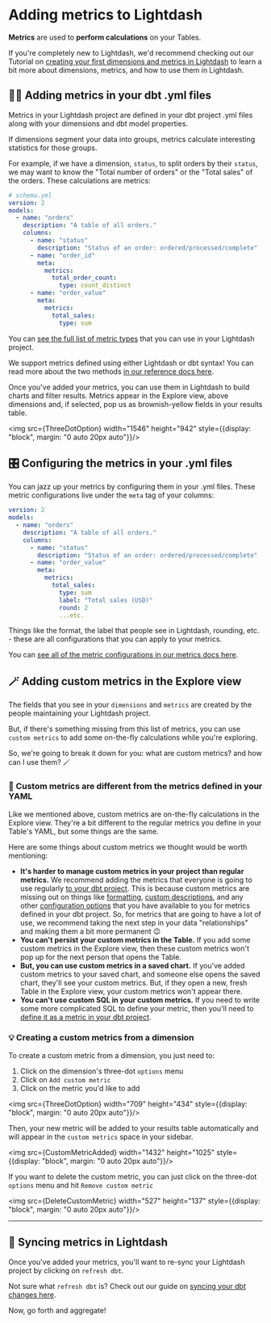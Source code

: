 
# Adding metrics to Lightdash

**Metrics** are used to **perform calculations** on your Tables.

If you're completely new to Lightdash, we'd recommend checking out our Tutorial on [creating your first dimensions and metrics in Lightdash](/get-started/setup-lightdash/add-metrics) to learn a bit more about dimensions, metrics, and how to use them in Lightdash.

## 👩‍💻 Adding metrics in your dbt .yml files

Metrics in your Lightdash project are defined in your dbt project .yml files along with your dimensions and dbt model properties.

If dimensions segment your data into groups, metrics calculate interesting statistics for those groups.

For example, if we have a dimension, `status`, to split orders by their `status`, we may want to know the "Total number of orders" or the "Total sales" of the orders. These calculations are metrics:

```yaml
# schema.yml
version: 2
models:
  - name: "orders"
    description: "A table of all orders."
    columns:
      - name: "status"
        description: "Status of an order: ordered/processed/complete"
      - name: "order_id"
        meta:
          metrics:
            total_order_count:
              type: count_distinct
      - name: "order_value"
        meta:
          metrics:
            total_sales:
              type: sum
```

You can [see the full list of metric types](/references/metrics.md#metric-types) that you can use in your Lightdash project.

We support metrics defined using either Lightdash or dbt syntax! You can read more about the two methods [in our reference docs here](/references/metrics.md#adding-metrics-to-your-project).

Once you've added your metrics, you can use them in Lightdash to build charts and filter results. Metrics appear in the Explore view, above dimensions and, if selected, pop us as brownish-yellow fields in your results table.

<img src={ThreeDotOption} width="1546" height="942" style={{display: "block", margin: "0 auto 20px auto"}}/>

## 🎛 Configuring the metrics in your .yml files

You can jazz up your metrics by configuring them in your .yml files. These metric configurations live under the `meta` tag of your columns:

```yaml
version: 2
models:
  - name: "orders"
    description: "A table of all orders."
    columns:
      - name: "status"
        description: "Status of an order: ordered/processed/complete"
      - name: "order_value"
        meta:
          metrics:
            total_sales:
              type: sum
              label: "Total sales (USD)"
              round: 2
              ...etc.
```

Things like the format, the label that people see in Lightdash, rounding, etc. - these are all configurations that you can apply to your metrics.

You can [see all of the metric configurations in our metrics docs here](/references/metrics.md#metric-configuration).

## 🪄 Adding custom metrics in the Explore view

The fields that you see in your `dimensions` and `metrics` are created by the people maintaining your Lightdash project.

But, if there's something missing from this list of metrics, you can use `custom metrics` to add some on-the-fly calculations while you're exploring. 

So, we're going to break it down for you: what are custom metrics? and how can I use them? 🪄

### 🥸 Custom metrics are different from the metrics defined in your YAML

Like we mentioned above, custom metrics are on-the-fly calculations in the Explore view. They're a bit different to the regular metrics you define in your Table's YAML, but some things are the same.

Here are some things about custom metrics we thought would be worth mentioning:

- **It's harder to manage custom metrics in your project than regular metrics.** We recommend adding the metrics that everyone is going to use regularly [to your dbt project](#-adding-metrics-in-your-dbt-project). This is because custom metrics are missing out on things like [formatting](/guides/formatting-your-fields), [custom descriptions](https://docs.lightdash.com/references/metrics#adding-your-own-metric-descriptions), and any other [configuration options](https://docs.lightdash.com/references/metrics#metric-configuration) that you have available to you for metrics defined in your dbt project. So, for metrics that are going to have a lot of use, we recommend taking the next step in your data "relationships" and making them a bit more permanent 😉
- **You can't persist your custom metrics in the Table.** If you add some custom metrics in the Explore view, then these custom metrics won't pop up for the next person that opens the Table.
- **But, you can use custom metrics in a saved chart.** If you've added custom metrics to your saved chart, and someone else opens the saved chart, they'll see your custom metrics. But, if they open a new, fresh Table in the Explore view, your custom metrics won't appear there. 
- **You can't use custom SQL in your custom metrics.** If you need to write some more complicated SQL to define your metric, then you'll need to [define it as a metric in your dbt project](#-adding-metrics-in-your-dbt-project).  

### 💡 Creating a custom metrics from a dimension

To create a custom metric from a dimension, you just need to:

1. Click on the dimension's three-dot `options` menu
2. Click on `Add custom metric`
3. Click on the metric you'd like to add

<img src={ThreeDotOption} width="709" height="434" style={{display: "block", margin: "0 auto 20px auto"}}/>

Then, your new metric will be added to your results table automatically and will appear in the `custom metrics` space in your sidebar.

<img src={CustomMetricAdded} width="1432" height="1025" style={{display: "block", margin: "0 auto 20px auto"}}/>

If you want to delete the custom metric, you can just click on the three-dot `options` menu and hit `Remove custom metric`

<img src={DeleteCustomMetric} width="527" height="137" style={{display: "block", margin: "0 auto 20px auto"}}/>

---

## 🔄 Syncing metrics in Lightdash

Once you've added your metrics, you'll want to re-sync your Lightdash project by clicking on `refresh dbt`.

Not sure what `refresh dbt` is? Check out our guide on [syncing your dbt changes here](/references/syncing_your_dbt_changes.md).

Now, go forth and aggregate!
